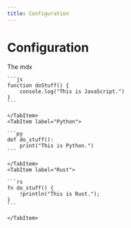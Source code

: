 ```yaml
---
title: Configuration
---
```



# Configuration

The mdx

<Tabs>
    <TabItem label="JS">

    ```js
    function doStuff() {
    	console.log("This is JavaScript.")
    }
    ```

    </TabItem>
    <TabItem label="Python">

    ```py
    def do_stuff():
    	print("This is Python.")
    ```

    </TabItem>
    <TabItem label="Rust">

    ```rs
    fn do_stuff() {
    	!println("This is Rust.");
    }
    ```

    </TabItem>

</Tabs>
